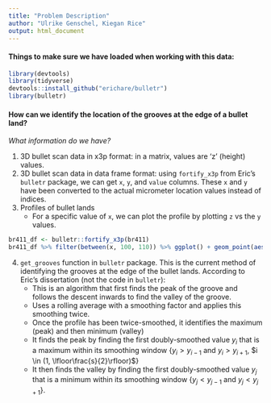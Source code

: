 ```yaml
---
title: "Problem Description"
author: "Ulrike Genschel, Kiegan Rice"
output: html_document
---
```


#### Things to make sure we have loaded when working with this data:  

```r
library(devtools)
library(tidyverse)
devtools::install_github("erichare/bulletr")
library(bulletr)
```

#### How can we identify the location of the grooves at the edge of a bullet land?  
_What information do we have?_  

1. 3D bullet scan data in x3p format: in a matrix, values are 'z' (height) values.  
2. 3D bullet scan data in data frame format: using `fortify_x3p` from Eric's `bulletr` package, we can get `x`, `y`, and `value` columns. These `x` and `y` have been converted to the actual micrometer location values instead of indices.  
3. Profiles of bullet lands   
    + For a specific value of `x`, we can plot the profile by plotting `z` vs the `y` values.  
  

```r
br411_df <- bulletr::fortify_x3p(br411)
br411_df %>% filter(between(x, 100, 110)) %>% ggplot() + geom_point(aes(x = y, y = value), size = .1)
```

4. `get_grooves` function in `bulletr` package. This is the current method of identifying the grooves at the edge of the bullet lands. According to Eric's dissertation (not the code in `bulletr`):  
    + This is an algorithm that first finds the peak of the groove and follows the descent inwards to find the valley of the groove. 
    + Uses a rolling average with a smoothing factor and applies this smoothing twice.  
    + Once the profile has been twice-smoothed, it identifies the maximum (peak) and then minimum (valley)
    + It finds the peak by finding the first doubly-smoothed value $y_i$ that is a maximum within its smoothing window {$y_i > y_{i-1}$ and $y_i > y_{i+1}$, $i \in (1, \lfloor\frac{s}{2}\rfloor)$}
    + It then finds the valley by finding the first doubly-smoothed value $y_j$ that is a minimum within its smoothing window {$y_j < y_{j-1}$ and $y_j  < y_{j+1}$}.
    